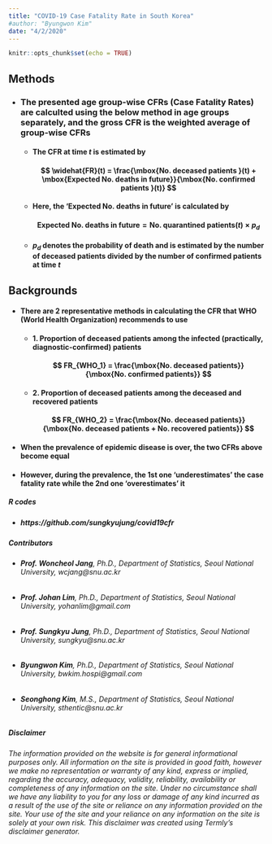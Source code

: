 ```yaml
---
title: "COVID-19 Case Fatality Rate in South Korea"
#author: "Byungwon Kim"
date: "4/2/2020"
---
```


```r
knitr::opts_chunk$set(echo = TRUE)
```

## Methods
  * ### The presented age group-wise CFRs (Case Fatality Rates) are calculted using the below method in age groups separately, and the gross CFR is the weighted average of group-wise CFRs
    + #### The CFR at time $t$ is estimated by
      #### $$ \widehat{FR}(t) = \frac{\mbox{No. deceased patients }(t) + \mbox{Expected No. deaths in future}}{\mbox{No. confirmed patients }(t)} $$
    + #### Here, the 'Expected No. deaths in future' is calculated by
      #### $$ \mbox{Expected No. deaths in future} = \mbox{No. quarantined patients} (t) \times p_d $$
    + #### $p_d$ denotes the probability of death and is estimated by the number of deceased patients divided by the number of confirmed patients at time $t$
 

## Backgrounds
  * #### There are 2 representative methods in calculating the CFR that WHO (World Health Organization) recommends to use
    + #### 1. Proportion of deceased patients among the infected (practically, diagnostic-confirmed) patients
    #### $$ FR_{WHO_1} = \frac{\mbox{No. deceased patients}}{\mbox{No. confirmed patients}} $$
    + #### 2. Proportion of deceased patients among the deceased and recovered patients
    #### $$ FR_{WHO_2} = \frac{\mbox{No. deceased patients}}{\mbox{No. deceased patients + No. recovered patients}} $$
  * #### When the prevalence of epidemic disease is over, the two CFRs above become equal
  * #### However, during the prevalence, the 1st one 'underestimates' the case fatality rate while the 2nd one 'overestimates' it


##### *R codes*
  * ##### https://github.com/sungkyujung/covid19cfr
  
##### *Contributors*
  * ###### **Prof. Woncheol Jang**, Ph.D., Department of Statistics, Seoul National University, wcjang@snu.ac.kr
  * ###### **Prof. Johan Lim**, Ph.D., Department of Statistics, Seoul National University, yohanlim@gmail.com
  * ###### **Prof. Sungkyu Jung**, Ph.D., Department of Statistics, Seoul National University, sungkyu@snu.ac.kr
  * ###### **Byungwon Kim**, Ph.D., Department of Statistics, Seoul National University, bwkim.hospi@gmail.com
  * ###### **Seonghong Kim**, M.S., Department of Statistics, Seoul National University, sthentic@snu.ac.kr
  

##### *Disclaimer*
###### *The information provided on the website is for general informational purposes only. All information on the site is provided in good faith, however we make no representation or warranty of any kind, express or implied, regarding the accuracy, adequacy, validity, reliability, availability or completeness of any information on the site. Under no circumstance shall we have any liability to you for any loss or damage of any kind incurred as a result of the use of the site or reliance on any information provided on the site. Your use of the site and your reliance on any information on the site is solely at your own risk. This disclaimer was created using Termly’s disclaimer generator.*